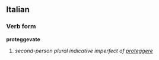 ==Italian==
===Verb form===
'''proteggevate'''

# ''second-person plural indicative imperfect of [[proteggere]]''